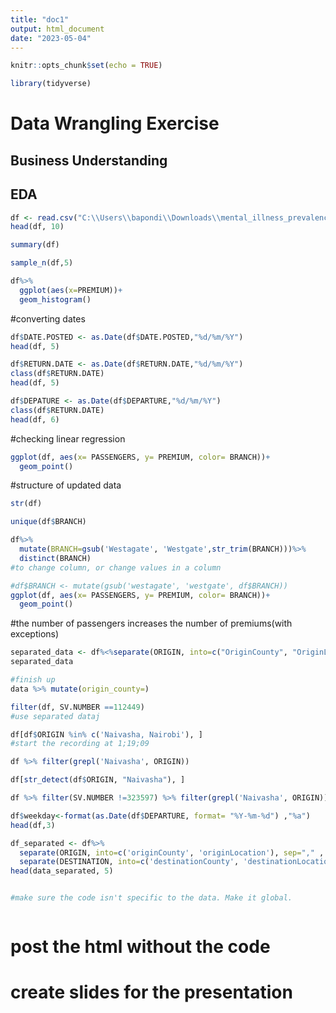 ---
title: "doc1"
output: html_document
date: "2023-05-04"
---

```{r setup, include=FALSE}
knitr::opts_chunk$set(echo = TRUE)
```
```{r}
library(tidyverse)
```


# Data Wrangling Exercise
## Business Understanding

## EDA


```{r, travel dataset} 
df <- read.csv("C:\\Users\\bapondi\\Downloads\\mental_illness_prevalence\\markdown\\data (1).csv")
head(df, 10)
```


```{r, travel dataset summary} 
summary(df)
```
```{r}
sample_n(df,5)
```

```{r}
df%>%
  ggplot(aes(x=PREMIUM))+
  geom_histogram()

```
#converting dates

```{r}
df$DATE.POSTED <- as.Date(df$DATE.POSTED,"%d/%m/%Y")
head(df, 5)
```

```{r}
df$RETURN.DATE <- as.Date(df$RETURN.DATE,"%d/%m/%Y")
class(df$RETURN.DATE)
head(df, 5)
```

```{r}
df$DEPATURE <- as.Date(df$DEPARTURE,"%d/%m/%Y")
class(df$RETURN.DATE)
head(df, 6)
```
#checking linear regression

```{r}
ggplot(df, aes(x= PASSENGERS, y= PREMIUM, color= BRANCH))+
  geom_point()
```
#structure of updated data
```{r}

str(df)
```
```{r}
unique(df$BRANCH)
```

```{r}
df%>%
  mutate(BRANCH=gsub('Westagate', 'Westgate',str_trim(BRANCH)))%>% 
  distinct(BRANCH)
#to change column, or change values in a column
```

```{r}
#df$BRANCH <- mutate(gsub('westagate', 'westgate', df$BRANCH))
ggplot(df, aes(x= PASSENGERS, y= PREMIUM, color= BRANCH))+
  geom_point()
```
#the number of passengers increases the number of premiums(with exceptions)

```{r, separating origin column}
separated_data <- df%<%separate(ORIGIN, into=c("OriginCounty", "OriginLocation"), sep="") %>% separate(DESTINATION, into=c("DestinationCounty","DestinationLocation"), sep=",")
separated_data

#finish up
data %>% mutate(origin_county=)
```
```{r}
filter(df, SV.NUMBER ==112449)
#use separated dataj
```
```{r}
df[df$ORIGIN %in% c('Naivasha, Nairobi'), ]
#start the recording at 1;19;09
```

```{r}
df %>% filter(grepl('Naivasha', ORIGIN))
```
```{r, locating vasha}
df[str_detect(df$ORIGIN, "Naivasha"), ]
```
```{r, dropping a record}

df %>% filter(SV.NUMBER !=323597) %>% filter(grepl('Naivasha', ORIGIN))
```
```{r, get day of the week}

df$weekday<-format(as.Date(df$DEPARTURE, format= "%Y-%m-%d") ,"%a")
head(df,3)
```


```{r, splitting strings(origin and destination)}
df_separated <- df%>%
  separate(ORIGIN, into=c('originCounty', 'originLocation'), sep="," ,  fill="right")%>%
  separate(DESTINATION, into=c('destinationCounty', 'destinationLocation'), sep ="," , fill="left" , extra ="merge")
head(data_separated, 5)


#make sure the code isn't specific to the data. Make it global. 

```

```{r, plot map in R shapefiles}

```

# post the html without the code
# create slides for the presentation
